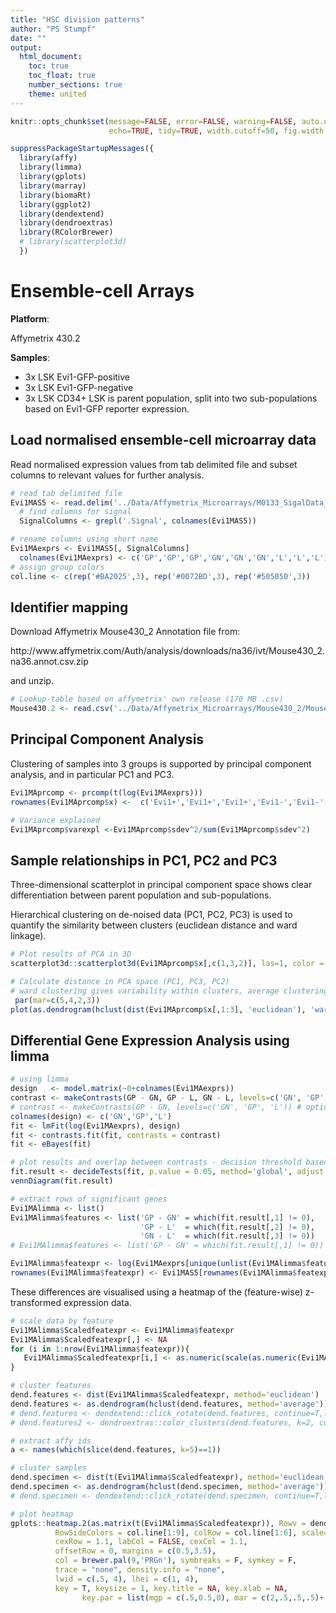 ```yaml
---
title: "HSC division patterns"
author: "PS Stumpf"
date: ""
output:
  html_document:
    toc: true
    toc_float: true
    number_sections: true
    theme: united
---
```


```r
knitr::opts_chunk$set(message=FALSE, error=FALSE, warning=FALSE, auto.dep=TRUE,
                      echo=TRUE, tidy=TRUE, width.cutoff=50, fig.width = 4, fig.asp = 1)

suppressPackageStartupMessages({
  library(affy)
  library(limma)
  library(gplots)
  library(marray)
  library(biomaRt)
  library(ggplot2)
  library(dendextend)
  library(dendroextras)
  library(RColorBrewer)
  # library(scatterplot3d)
  })
```



# Ensemble-cell Arrays

__Platform__:

Affymetrix 430.2

__Samples__:

* 3x LSK Evi1-GFP-positive
* 3x LSK Evi1-GFP-negative
* 3x LSK CD34+
LSK is parent population, split into two sub-populations based on Evi1-GFP reporter expression.

## Load normalised ensemble-cell microarray data

Read normalised expression values from tab delimited file and subset columns to relevant values for further analysis.

```r
# read tab delimited file
Evi1MAS5 <- read.delim('../Data/Affymetrix_Microarrays/M0133_SigalData_MAS5.TXT')
  # find columns for signal
  SignalColumns <- grepl('.Signal', colnames(Evi1MAS5))

# rename columns using short name  
Evi1MAexprs <- Evi1MAS5[, SignalColumns]
  colnames(Evi1MAexprs) <- c('GP','GP','GP','GN','GN','GN','L','L','L')
# assign group colors
col.line <- c(rep('#BA2025',3), rep('#0072BD',3), rep('#505050',3))

```

## Identifier mapping

Download Affymetrix Mouse430_2 Annotation file from:

 http://www.affymetrix.com/Auth/analysis/downloads/na36/ivt/Mouse430_2.na36.annot.csv.zip

and unzip.

```r
# Lookup-table based on affymetrix' own release (170 MB .csv)
Mouse430.2 <- read.csv('../Data/Affymetrix_Microarrays/Mouse430_2/Mouse430_2.na36.annot.csv', skip = 22)
```

## Principal Component Analysis

Clustering of samples into 3 groups is supported by principal component analysis, and in particular PC1 and PC3.

```r
Evi1MAprcomp <- prcomp(t(log(Evi1MAexprs)))
rownames(Evi1MAprcomp$x) <-  c('Evi1+','Evi1+','Evi1+','Evi1-','Evi1-','Evi1-','CD34+','CD34+','CD34+')

# Variance explained
Evi1MAprcomp$varexpl <-Evi1MAprcomp$sdev^2/sum(Evi1MAprcomp$sdev^2)
```


## Sample relationships in PC1, PC2 and PC3

Three-dimensional scatterplot in principal component space shows clear differentiation between parent population and sub-populations.

Hierarchical clustering on de-noised data (PC1, PC2, PC3) is used to quantify the similarity between clusters (euclidean distance and ward linkage).

```r
# Plot results of PCA in 3D
scatterplot3d::scatterplot3d(Evi1MAprcomp$x[,c(1,3,2)], las=1, color = col.line, pch=19, type='h', xlim= c(-150, 200), ylim = c(-150,150), zlim=c(-150,150), cex.symbols=1.3, box=T, angle=35, mar=c(5,4,2,2), main='Principal component analysis')

# Calculate distance in PCA space (PC1, PC3, PC2)
# ward clustering gives variability within clusters, average clustering uses true distance between average of samples
 par(mar=c(5,4,2,3))
plot(as.dendrogram(hclust(dist(Evi1MAprcomp$x[,1:3], 'euclidean'), 'ward.D')), horiz=T, main='Clustering in PC1, PC2 and PC3')
```


## Differential Gene Expression Analysis using limma

```r
# using limma
design   <- model.matrix(~0+colnames(Evi1MAexprs))
contrast <- makeContrasts(GP - GN, GP - L, GN - L, levels=c('GN', 'GP', 'L'))
# contrast <- makeContrasts(GP - GN, levels=c('GN', 'GP', 'L')) # optional # for GP-GN contrast only
colnames(design) <- c('GN','GP','L')
fit <- lmFit(log(Evi1MAexprs), design)
fit <- contrasts.fit(fit, contrasts = contrast)
fit <- eBayes(fit)

# plot results and overlap between contrasts - decision threshold based on corrected p-value
fit.result <- decideTests(fit, p.value = 0.05, method='global', adjust.method = 'BH')
vennDiagram(fit.result)

# extract rows of significant genes
Evi1MAlimma <- list()
Evi1MAlimma$features <- list('GP - GN' = which(fit.result[,1] != 0),
                             'GP - L'  = which(fit.result[,2] != 0),
                             'GN - L'  = which(fit.result[,3] != 0))
# Evi1MAlimma$features <- list('GP - GN' = which(fit.result[,1] != 0)) # optional # for GP-GN contrast only

Evi1MAlimma$featexpr <- log(Evi1MAexprs[unique(unlist(Evi1MAlimma$features)),])
rownames(Evi1MAlimma$featexpr) <- Evi1MAS5[rownames(Evi1MAlimma$featexpr) ,1]
```


These differences are visualised using a heatmap of the (feature-wise) z-transformed expression data.

```r
# scale data by feature
Evi1MAlimma$Scaledfeatexpr <- Evi1MAlimma$featexpr
Evi1MAlimma$Scaledfeatexpr[,] <- NA
for (i in 1:nrow(Evi1MAlimma$featexpr)){
   Evi1MAlimma$Scaledfeatexpr[i,] <- as.numeric(scale(as.numeric(Evi1MAlimma$featexpr[i,])))
}

# cluster features
dend.features <- dist(Evi1MAlimma$Scaledfeatexpr, method='euclidean')
dend.features <- as.dendrogram(hclust(dend.features, method='average'))
# dend.features <- dendextend::click_rotate(dend.features, continue=T,las=2)
# dend.features2 <- dendroextras::color_clusters(dend.features, k=2, col = brewer.pal('Dark2', n = 2))

# extract affy ids
a <- names(which(slice(dend.features, k=5)==1))

# cluster samples
dend.specimen <- dist(t(Evi1MAlimma$Scaledfeatexpr), method='euclidean')
dend.specimen <- as.dendrogram(hclust(dend.specimen, method='average'))
# dend.specimen <- dendextend::click_rotate(dend.specimen, continue=T,las=2)
```


```r
# plot heatmap
gplots::heatmap.2(as.matrix(t(Evi1MAlimma$Scaledfeatexpr)), Rowv = dend.specimen, Colv = dend.features,
          RowSideColors = col.line[1:9], colRow = col.line[1:6], scale='n',
          cexRow = 1.1, labCol = FALSE, cexCol = 1.1,
          offsetRow = 0, margins = c(0.5,3.5),
          col = brewer.pal(9,'PRGn'), symbreaks = F, symkey = F,
          trace = "none", density.info = "none",
          lwid = c(.5, 4), lhei = c(1, 4),
          key = T, keysize = 1, key.title = NA, key.xlab = NA,
			    key.par = list(mgp = c(.5,0.5,0), mar = c(2,.5,.5,.5)+.1, cex=.5))
```

